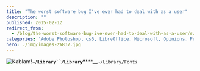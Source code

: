 ```yaml
---
title: "The worst software bug I've ever had to deal with as a user"
description: ""
published: 2015-02-12
redirect_from:
  - /blog/the-worst-software-bug-ive-ever-had-to-deal-with-as-a-user/swizec/6654
categories: "Adobe Photoshop, cs6, LibreOffice, Microsoft, Opinions, Personal, word"
hero: ./img/images-26837.jpg
---
```


![Kablam!](./img/images-26837.jpg "Kablam!")![]()![]()![]()**` ~/Library``/Library `_![]()_**\*\*\*\*\_\_`~/Library/Fonts`![]()
